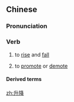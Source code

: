 {{also|昇降}}
==Chinese==
{{zh-forms|t2=昇降}}

===Pronunciation===
{{zh-pron
|m=shēngjiàng
|c=sing1 gong3
|mn=seng-kàng
|cat=v
}}

===Verb===
{{zh-verb}}

# {{lb|zh|literary}} to [[rise]] and [[fall]]
# {{lb|zh|literary}} to [[promote]] or [[demote]] {{gloss|in rank}}

====Derived terms====
{{zh-der|升降機|升降舵}}

{{zh-cat|Antonymous}}

[[zh:升降]]